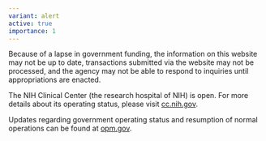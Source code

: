 ```yaml
---
variant: alert
active: true
importance: 1
---
```

Because of a lapse in government funding, the information on this website may not be up to date, transactions submitted via the website may not be processed, and the agency may not be able to respond to inquiries until appropriations are enacted.

The NIH Clinical Center (the research hospital of NIH) is open. For more details about its operating status, please visit [cc.nih.gov](http://cc.nih.gov/).

Updates regarding government operating status and resumption of normal operations can be found at [opm.gov](http://opm.gov/).
